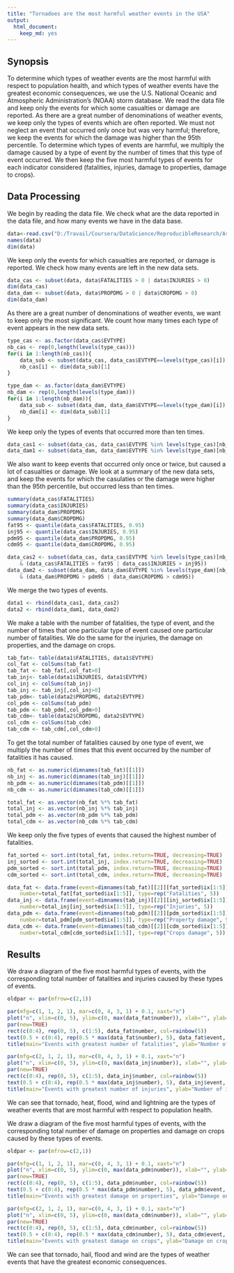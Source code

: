 ---
title: "Tornadoes are the most harmful weather events in the USA"
output:
  html_document:
    keep_md: yes
---

Synopsis
--------
To determine which types of weather events are the most harmful with respect to population health, and which types of weather events have the greatest economic consequences, we use the U.S. National Oceanic and Atmospheric Administration's (NOAA) storm database. We read the data file and keep only the events for which some casualties or damage are reported. As there are a great number of denominations of weather events, we keep only the types of events which are often reported. We must not neglect an event that occurred only once but was very harmful; therefore, we keep the events for which the damage was higher than the 95th percentile. To determine which types of events are harmful, we multiply the damage caused by a type of event by the number of times that this type of event occurred. We then keep the five most harmful types of events for each indicator considered (fatalities, injuries, damage to properties, damage to crops).

Data Processing
---------------

We begin by reading the data file. We check what are the data reported in the data file, and how many events we have in the data base.

```{r}
data<-read.csv("D:/Travail/Coursera/DataScience/ReproducibleResearch/Assignment2/repdata_data_StormData.csv")
names(data)
dim(data)
```

We keep only the events for which casualties are reported, or damage is reported. We check how many events are left in the new data sets.

```{r}
data_cas <- subset(data, data$FATALITIES > 0 | data$INJURIES > 0)
dim(data_cas)
data_dam <- subset(data, data$PROPDMG > 0 | data$CROPDMG > 0)
dim(data_dam)
```

As there are a great number of denominations of weather events, we want to keep only the most significant. We count how many times each type of event appears in the new data sets.

```{r}
type_cas <- as.factor(data_cas$EVTYPE)
nb_cas <- rep(0,length(levels(type_cas)))
for(i in 1:length(nb_cas)){
    data_sub <- subset(data_cas, data_cas$EVTYPE==levels(type_cas)[i])
    nb_cas[i] <- dim(data_sub)[1]
}

type_dam <- as.factor(data_dam$EVTYPE)
nb_dam <- rep(0,length(levels(type_dam)))
for(i in 1:length(nb_dam)){
    data_sub <- subset(data_dam, data_dam$EVTYPE==levels(type_dam)[i])
    nb_dam[i] <- dim(data_sub)[1]
}
```

We keep only the types of events that occurred more than ten times.

```{r}
data_cas1 <- subset(data_cas, data_cas$EVTYPE %in% levels(type_cas)[nb_cas>=10])
data_dam1 <- subset(data_dam, data_dam$EVTYPE %in% levels(type_dam)[nb_dam>=10])
```

We also want to keep events that occurred only once or twice, but caused a lot of casualties or damage. We look at a summary of the new data sets, and keep the events for which the casulaties or the damage were higher than the 95th percentile, but occurred less than ten times.

```{r}
summary(data_cas$FATALITIES)
summary(data_cas$INJURIES)
summary(data_dam$PROPDMG)
summary(data_dam$CROPDMG)
fat95 <- quantile(data_cas$FATALITIES, 0.95)
inj95 <- quantile(data_cas$INJURIES, 0.95)
pdm95 <- quantile(data_dam$PROPDMG, 0.95)
cdm95 <- quantile(data_dam$CROPDMG, 0.95)

data_cas2 <- subset(data_cas, data_cas$EVTYPE %in% levels(type_cas)[nb_cas<10]
    & (data_cas$FATALITIES > fat95 | data_cas$INJURIES > inj95))
data_dam2 <- subset(data_dam, data_dam$EVTYPE %in% levels(type_dam)[nb_dam<10]
    & (data_dam$PROPDMG > pdm95 | data_dam$CROPDMG > cdm95))
```

We merge the two types of events.

```{r}
data1 <- rbind(data_cas1, data_cas2)
data2 <- rbind(data_dam1, data_dam2)
```

We make a table with the number of fatalities, the type of event, and the number of times that one particular type of event caused one particular number of fatalities. We do the same for the injuries, the damage on properties, and the damage on crops.

```{r}
tab_fat<- table(data1$FATALITIES, data1$EVTYPE)
col_fat <- colSums(tab_fat)
tab_fat <- tab_fat[,col_fat>0]
tab_inj<- table(data1$INJURIES, data1$EVTYPE)
col_inj <- colSums(tab_inj)
tab_inj <- tab_inj[,col_inj>0]
tab_pdm<- table(data2$PROPDMG, data2$EVTYPE)
col_pdm <- colSums(tab_pdm)
tab_pdm <- tab_pdm[,col_pdm>0]
tab_cdm<- table(data2$CROPDMG, data2$EVTYPE)
col_cdm <- colSums(tab_cdm)
tab_cdm <- tab_cdm[,col_cdm>0]
```

To get the total number of fatalities caused by one type of event, we multiply the number of times that this event occurred by the number of fatalities it has caused.

```{r}
nb_fat <- as.numeric(dimnames(tab_fat)[[1]])
nb_inj <- as.numeric(dimnames(tab_inj)[[1]])
nb_pdm <- as.numeric(dimnames(tab_pdm)[[1]])
nb_cdm <- as.numeric(dimnames(tab_cdm)[[1]])

total_fat <- as.vector(nb_fat %*% tab_fat)
total_inj <- as.vector(nb_inj %*% tab_inj)
total_pdm <- as.vector(nb_pdm %*% tab_pdm)
total_cdm <- as.vector(nb_cdm %*% tab_cdm)
```

We keep only the five types of events that caused the highest number of fatalities.

```{r}
fat_sorted <- sort.int(total_fat, index.return=TRUE, decreasing=TRUE)
inj_sorted <- sort.int(total_inj, index.return=TRUE, decreasing=TRUE)
pdm_sorted <- sort.int(total_pdm, index.return=TRUE, decreasing=TRUE)
cdm_sorted <- sort.int(total_cdm, index.return=TRUE, decreasing=TRUE)

data_fat <- data.frame(event=dimnames(tab_fat)[[2]][fat_sorted$ix[1:5]],
    number=total_fat[fat_sorted$ix[1:5]], type=rep("Fatalities", 5))
data_inj <- data.frame(event=dimnames(tab_inj)[[2]][inj_sorted$ix[1:5]],
    number=total_inj[inj_sorted$ix[1:5]], type=rep("Injuries", 5))
data_pdm <- data.frame(event=dimnames(tab_pdm)[[2]][pdm_sorted$ix[1:5]],
    number=total_pdm[pdm_sorted$ix[1:5]], type=rep("Property damage", 5))
data_cdm <- data.frame(event=dimnames(tab_cdm)[[2]][cdm_sorted$ix[1:5]],
    number=total_cdm[cdm_sorted$ix[1:5]], type=rep("Crops damage", 5))
```

Results
-------

We draw a diagram of the five most harmful types of events, with the corresponding total number of fatalities and injuries caused by these types of events.

```{r}
oldpar <- par(mfrow=c(2,1))

par(mfg=c(1, 1, 2, 1), mar=c(0, 4, 3, 1) + 0.1, xaxt="n")
plot("n", xlim=c(0, 5), ylim=c(0, max(data_fat$number)), xlab="", ylab="")
par(new=TRUE)
rect(c(0:4), rep(0, 5), c(1:5), data_fat$number, col=rainbow(5))
text(0.5 + c(0:4), rep(0.5 * max(data_fat$number), 5), data_fat$event, srt=90)
title(main="Events with greatest number of fatalities", ylab="Number of fatalities")

par(mfg=c(2, 1, 2, 1), mar=c(0, 4, 3, 1) + 0.1, xaxt="n")
plot("n", xlim=c(0, 5), ylim=c(0, max(data_inj$number)), xlab="", ylab="")
par(new=TRUE)
rect(c(0:4), rep(0, 5), c(1:5), data_inj$number, col=rainbow(5))
text(0.5 + c(0:4), rep(0.5 * max(data_inj$number), 5), data_inj$event, srt=90)
title(main="Events with greatest number of injuries", ylab="Number of injuries")
```

We can see that tornado, heat, flood, wind and lightning are the types of weather events that are most harmful with respect to population health.

We draw a diagram of the five most harmful types of events, with the corresponding total number of damage on properties and damage on crops caused by these types of events.

```{r}
oldpar <- par(mfrow=c(2,1))

par(mfg=c(1, 1, 2, 1), mar=c(0, 4, 3, 1) + 0.1, xaxt="n")
plot("n", xlim=c(0, 5), ylim=c(0, max(data_pdm$number)), xlab="", ylab="")
par(new=TRUE)
rect(c(0:4), rep(0, 5), c(1:5), data_pdm$number, col=rainbow(5))
text(0.5 + c(0:4), rep(0.5 * max(data_pdm$number), 5), data_pdm$event, srt=90)
title(main="Events with greatest damage on properties", ylab="Damage on properties")

par(mfg=c(2, 1, 2, 1), mar=c(0, 4, 3, 1) + 0.1, xaxt="n")
plot("n", xlim=c(0, 5), ylim=c(0, max(data_cdm$number)), xlab="", ylab="")
par(new=TRUE)
rect(c(0:4), rep(0, 5), c(1:5), data_cdm$number, col=rainbow(5))
text(0.5 + c(0:4), rep(0.5 * max(data_cdm$number), 5), data_cdm$event, srt=90)
title(main="Events with greatest damage on crops", ylab="Damage on crops")
```

We can see that tornado, hail, flood and wind are the types of weather events that have the greatest economic consequences.
